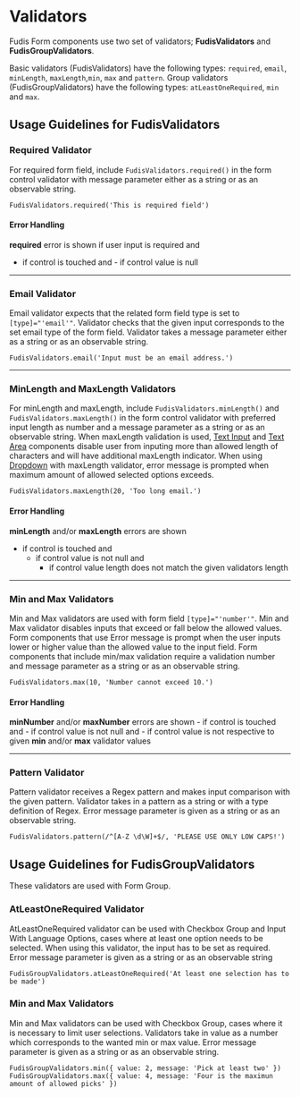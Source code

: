 
<Meta title="Utilities/Validators" />

# Validators

Fudis Form components use two set of validators; **FudisValidators** and **FudisGroupValidators**.

Basic validators (FudisValidators) have the following types: `required`, `email`, `minLength`, `maxLength`,`min`, `max` and `pattern`. Group validators (FudisGroupValidators) have the following types: `atLeastOneRequired`, `min` and `max`.

## Usage Guidelines for FudisValidators

### Required Validator

For required form field, include `FudisValidators.required()` in the form control validator with message parameter either as a string or as an observable string.

```
FudisValidators.required('This is required field')
```

#### Error Handling

**required** error is shown if user input is required and

- if control is touched and - if control value is null

---

### Email Validator

Email validator expects that the related form field type is set to `[type]="'email'"`. Validator checks that the given input corresponds to the set email type of the form field. Validator takes a message parameter either as a string or as an observable string.

```
FudisValidators.email('Input must be an email address.')
```

---

### MinLength and MaxLength Validators

For minLength and maxLength, include `FudisValidators.minLength()` and `FudisValidators.maxLength()` in the form control validator with preferred input length as number and a message parameter as a string or as an observable string. When maxLength validation is used, [Text Input](/docs/components-form-text-input--documentation) and [Text Area](/docs/components-form-text-area--documentation) components disable user from inputing more than allowed length of characters and will have additional maxLength indicator. When using [Dropdown](/docs/components-form-dropdown--documentation) with maxLength validator, error message is prompted when maximum amount of allowed selected options exceeds.

```
FudisValidators.maxLength(20, 'Too long email.')
```

#### Error Handling

**minLength** and/or **maxLength** errors are shown

- if control is touched and
  - if control value is not null and
    - if control value length does not match the given validators length

---

### Min and Max Validators

Min and Max validators are used with form field `[type]="'number'"`. Min and Max validator disables inputs that exceed or fall below the allowed values. Form components that use Error message is prompt when the user inputs lower or higher value than the allowed value to the input field. Form components that include min/max validation require a validation number and message parameter as a string or as an observable string.

```
FudisValidators.max(10, 'Number cannot exceed 10.')

```

#### Error Handling

**minNumber** and/or **maxNumber** errors are shown - if control is touched and - if control value is not null and - if control value is not respective to given **min** and/or **max** validator values

---

### Pattern Validator

Pattern validator receives a Regex pattern and makes input comparison with the given pattern. Validator takes in a pattern as a string or with a type definition of Regex. Error message parameter is given as a string or as an observable string.

```
FudisValidators.pattern(/^[A-Z \d\W]+$/, 'PLEASE USE ONLY LOW CAPS!')

```

## Usage Guidelines for FudisGroupValidators

These validators are used with Form Group.

### AtLeastOneRequired Validator

AtLeastOneRequired validator can be used with Checkbox Group and Input With Language Options, cases where at least one option needs to be selected. When using this validator, the input has to be set as required. Error message parameter is given as a string or as an observable string

```
FudisGroupValidators.atLeastOneRequired('At least one selection has to be made')

```

### Min and Max Validators

Min and Max validators can be used with Checkbox Group, cases where it is necessary to limit user selections. Validators take in value as a number which corresponds to the wanted min or max value. Error message parameter is given as a string or as an observable string.

```
FudisGroupValidators.min({ value: 2, message: 'Pick at least two' })
FudisGroupValidators.max({ value: 4, message: 'Four is the maximun amount of allowed picks' })

```
